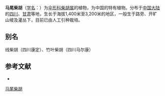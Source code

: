 {{NoteTA|G1=LS}}
{{Speciesbox
| name = 马尾柴胡
| status = 
| status_system = 
| image =
| genus = Bupleurum
| species = microcephalum
| authority = Diels in Engl.
}}

'''马尾柴胡'''（[[学名|学名]]：{{lang|la|''Bupleurum microcephalum''}}）为[[伞形科|伞形科]][[柴胡属|柴胡属]]的植物，为中国的特有植物。分布于[[中国大陆|中国大陆]]的[[四川|四川]]、[[甘肃|甘肃]]等地，生长于海拔1,400米至3,200米的地区，一般生于路旁、开旷山坡及灌丛下，目前已由人工引种栽培。

== 别名 ==
线柴胡（四川康定）、竹叶柴胡（四川马尔康）

== 参考文献 ==
<div class="references-small">
* {{cite web| url =http://www.bioinfo.cn/db05/KmzwSpecies.php?action=view&id=22696| title =马尾柴胡| work =《中国高等植物数据库全库》| publisher =中国科学院微生物研究所| author =昆明植物研究所| accessdate =2009-02-25| deadurl =yes| archiveurl =https://web.archive.org/web/20160305052700/http://www.bioinfo.cn/db05/KmzwSpecies.php?action=view&id=22696| archivedate =2016-03-05}}
</div>
{{Taxonbar|from=Q15231629}}

[[Category:柴胡属|马尾柴胡]]


{{Apiales-stub}}